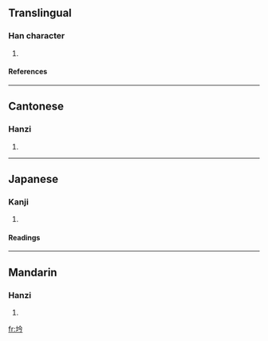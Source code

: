 ==Translingual==
===Han character===
{{Han char|rn=32|rad=土|as=04|sn=7|four=4812<sub>7</sub>|canj=土人戈弓 (GOIN)}}
# {{defn|Han}}
====References====
{{Han ref|kx=0224.290|dkj=04914|dj=0459.180|hdz=10424.010|uh=5745|ud=22341|bh=CAAB|bd=51883}}
----
==Cantonese==
===Hanzi===
{{yue-hanzi|jyut=|y=gam2}}
# {{defn|Cantonese}}
----
==Japanese==
===Kanji===
{{ja-kanji|grade=|rs=土04}}
# {{defn|Japanese}} 
====Readings====
{{ja-readings|on=[[きん]] (kin), [[こん]] (kon), [[ぎん]] (gin), [[ごん]] (gon), [[さん]] (san)|kun=[[あな]] (ana)}}
----
==Mandarin==
===Hanzi===
{{cmn-hanzi|pin=[[qǐn]] (qin3)|wg=ch'in<sup>3</sup>}}
# {{defn|Mandarin}}

[[fr:坅]]
